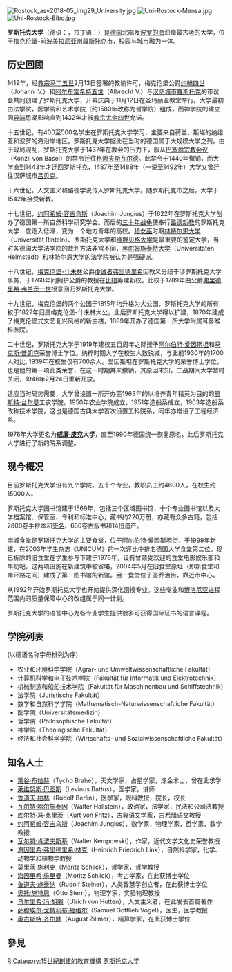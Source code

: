 {{NoteTA
|G1=德国地名
}}
{{Infobox University
| name         = 罗斯托克大学
| native_name  = 德语: Universität Rostock<br>拉丁语: Universitas Rostochiensis
| image_name   = Siegel Universität Rostock 1419.png
| caption      = 罗斯托克大学校徽
| motto        = ''Traditio et Innovatio'' (拉丁语)
| zhmotto      = 传统与创新
| established  = 1419年2月13日
| type         = [[公立大学|公立大学]]
| budget       = 2.144亿欧元<ref name=facts>{{cite web |url=https://www.uni-rostock.de/fileadmin/uni-rostock/UniHome/Presse/Universitaet/ZahlenFakten/2016_Flyer_deutsch.pdf |title=Die Universität in Zahlen: Ausgabe 2016 |language=de |website=University of Rostock |accessdate=2017-07-11}}</ref>
| affiliation  = 
| chancellor   = Jan Tamm (代理)
| rector       = Wolfgang D. Schareck<ref>{{cite web|url=http://www.uni-protokolle.de/nachrichten/id/170884/|title=Prof. Wolfgang Schareck ist der neue Rektor der Universität Rostock|publisher=}}</ref>
| students     = 13,766<ref name=facts/>
| doctoral     = 1,322<ref name=facts/>
| city         = [[罗斯托克|罗斯托克]]
| country      = {{GER}}
| coor         = {{Coord|54|4|32|N|12|6|12|E|type:edu}}
| campus       = [[市区|市区]]
| colours      = 蓝 & 黑 {{color box|#004f99}} {{color box|#000000}}
| free_label   = [[諾貝爾獎得主|諾貝爾獎得主]]
| free         = [[諾貝爾獎得主列表|5]]
| affiliations = [[欧洲大学协会|欧洲大学协会]]<br/>[[德国科学基金会|德国科学基金会]]<br/>[[德意志学术交流中心|德意志学术交流中心]]
| website      = {{URL|http://www.uni-rostock.de/en/|2=www.uni-rostock.de}}
|native_name_lang=de|state=[[梅克伦堡-前波美拉尼亚州|梅克伦堡-前波美拉尼亚州]]
|motto_lang=la
|academic_staff=1,341<ref name=facts/>
|administrative_staff=963<ref name=facts/>
}}

[[File:Rostock_asv2018-05_img29_University.jpg|thumb]]
[[File:Uni-Rostock-Mensa.jpg|thumb]]
[[File:Uni-Rostock-Bibo.jpg|thumb]]

'''罗斯托克大学'''（德语：{{lang|de|Universität Rostock}}，拉丁语：{{lang|la|Universitas Rostochiensis}}）是[[德国|德国]]北部及[[波罗的海|波罗的海]]沿岸最古老的大学，位于[[梅克伦堡-前波美拉尼亚州|梅克伦堡-前波美拉尼亚州]][[羅斯托克|羅斯托克]]市，校园与城市融为一体。

==历史回顾==

1419年，经[[教宗|教宗]][[马丁五世|马丁五世]]2月13日签署的教谕许可，梅克伦堡公爵[[约翰四世_(梅克伦堡)|约翰四世]]（Johann IV.）和[[阿尔布雷希特五世_(梅克伦堡)|阿尔布雷希特五世]]（Albrecht V.）与[[汉萨同盟|汉萨城市]][[羅斯托克|羅斯托克]]的市议会共同创建了罗斯托克大学，开幕庆典于11月12日在圣玛丽亚教堂举行。大学最初由法学院，医学院和艺术学院（约1580年改称为哲学院）组成，而神学院的建立因[[异端|异端]]思潮影响直到1432年才被[[教宗|教宗]][[尤金四世|尤金四世]]允诺。

十五世纪，有400至500名学生在罗斯托克大学学习，主要来自荷兰、斯堪的纳维亚和波罗的海沿岸地区。罗斯托克大学据此在当时的德国属于大规模大学之列。由于政局混乱，罗斯托克大学于1437年在教会的压力下，服从[[巴塞尔宗教会议|巴塞尔宗教会议]]（Konzil von Basel）的禁令迁往[[格赖夫斯瓦尔德|格赖夫斯瓦尔德]]。此禁令于1440年撤销，而大学直到1443年才迁回罗斯托克，1487年至1488年（一说至1492年）大学又曾迁往汉萨城市[[吕贝克|吕贝克]]。

十六世纪，人文主义和路德学说传入罗斯托克大学。随罗斯托克市之后，大学于1542年接受新教。

十七世纪，[[约阿希姆·容吉乌斯|约阿希姆·容吉乌斯]]（Joachim Jungius）于1622年在罗斯托克大学创办了德国第一所自然科学研究学会。而后的[[三十年战争|三十年战争]]使奉行[[信义宗|路德新教]]的罗斯托克大学一度走入低潮，变为一个地方青年的高校。[[獵巫|猎女巫]]时期[[林特尔恩大学|林特尔恩大学]]（Universität Rinteln）、罗斯托克大学和[[哈雷-维滕贝格大学|维滕贝格大学]]是最重要的鉴定大学，当时各德国大学法学院的裁判方法非常不同，[[黑尔姆施泰特大学|黑尔姆施泰特大学]]（Universitäten Helmstedt）和林特尔恩大学的法学院被认为是强硬派。

十八世纪，[[梅克伦堡-什未林|梅克伦堡-什未林]]公爵[[梅克伦堡公爵和大公列表|虔诚者弗里德里希]]因教义分歧干涉罗斯托克大学事务，于1760年同拥护公爵的教授在[[比措|比措]]筹建新校，此校于1789年由公爵[[弗里德里希·弗兰茨一世|弗里德里希·弗兰茨一世]]授意回归罗斯托克大学。

十九世纪，梅克伦堡的两个公国于1815年均升格为大公国，罗斯托克大学的所有权于1827年归属梅克伦堡-什未林大公。此后罗斯托克大学得以扩建，1870年建成了梅克伦堡式文艺复兴风格的新主楼，1899年开办了德国第一所大学附属耳鼻喉科医院。

二十世纪，罗斯托克大学于1919年建校五百周年之际授予[[阿尔伯特·爱因斯坦|阿尔伯特·爱因斯坦]]和[[马克斯·普朗克|马克斯·普朗克]]荣誉博士学位。纳粹时期大学在校生人数锐减，与此前1930年的1700人对比, 1939年在校生仅有700余人。爱因斯坦在罗斯托克大学的荣誉博士学位，也是他的第一项此类荣誉，在这一时期并未撤销，其原因未知。二战期间大学暂时关闭，1946年2月24日重新开放。

适应当时局势需要，大学曾设置一所开办至1963年的以培养青年精英为目的的[[恩斯特·台尔曼|恩斯特·台尔曼]]工农学院。1950年农业学院成立，1951年造船系成立，1963年造船系改称技术学院，这也是德国古典大学首次设置工科院系，同年亦增设了工程经济系。

1976年大学更名为'''[[威廉·皮克|威廉·皮克]]大学'''，直至1990年德国统一恢复原名，此后罗斯托克大学进行了新的院系调整。

==现今概况==

目前罗斯托克大学设有九个学院，五十个专业，教职员工约4600人，在校生约15000人。

罗斯托克大学图书馆建于1569年，包括三个区域图书馆、十个专业图书馆以及大学档案馆、保管室、专利和标准中心，藏书约220万册，亦藏有众多古籍，包括2800卷手抄本和[[签名|签名]]、650卷古版书和14份遗产。

南城食堂是罗斯托克大学的主要食堂，位于阿尔伯特·爱因斯坦街，于1999年新建，在2003年学生杂志《UNICUM》的一次评比中排名德国大学食堂第二位。现已拆除的旧食堂在学生参与下建于1976年，设有曾颇受欢迎的食堂电影娱乐部和牛奶吧，这两项设施在新建筑中被省略，2004年5月在旧食堂原址（即新食堂和南环路之间）建成了第一图书馆的新馆。另一食堂位于圣乔治街，靠近市中心。

从1992年开始罗斯托克大学也开始提供深化函授专业。这些专业和[[博洛尼亚进程|博洛尼亚进程]]范围内的质量保障中心的改组属于同一计划。

罗斯托克大学的语言中心为各专业学生提供很多可获得国际{{le|UNIcert}}证书的语言课程。

==学院列表==
(以德语名称字母排列为序)
*农业和环境科学学院（Agrar- und Umweltwissenschaftliche Fakultät）
*计算机科学和电子技术学院（Fakultät für Informatik und Elektrotechnik）
*机械制造和船舶技术学院（Fakultät für Maschinenbau und Schiffstechnik）
*法学院（Juristische Fakultät）
*数学和自然科学学院（Mathematisch-Naturwissenschaftliche Fakultät）
*医学院（Universitätsmedizin）
*哲学院（Philosophische Fakultät）
*神学院（Theologische Fakultät）
*经济和社会科学学院（Wirtschafts- und Sozialwissenschaftliche Fakultät）

==知名人士==

*[[第谷·布拉赫|第谷·布拉赫]]（Tycho Brahe），天文学家，占星学家，炼金术士，曾在此求学
*[[莱维努斯·巴图斯|莱维努斯·巴图斯]]（Levinus Battus），医学家，讲师
*[[鲁道夫·柏林|鲁道夫·柏林]]（Rudolf Berlin），医学家，眼科教授，院长，校长
*[[瓦尔特·哈尔施泰因|瓦尔特·哈尔施泰因]]（Walter Hallstein），政治家，法学家，民法和公司法教授
*[[库尔特·冯·弗里茨|库尔特·冯·弗里茨]]（Kurt von Fritz），古典语文学家，古希腊语文教授
*[[约阿希姆·容吉乌斯|约阿希姆·容吉乌斯]]（Joachim Jungius），数学家，物理学家，哲学家，数学教授
*[[瓦尔特·肯波夫斯基|瓦尔特·肯波夫斯基]]（Walter Kempowski），作家，近代文学文化史荣誉教授
*[[海因里希·弗里德里希·林克|海因里希·弗里德里希·林克]]（Heinrich Friedrich Link），自然科学家，化学、动物学和植物学教授
*[[莫里茨·施利克|莫里茨·施利克]]（Moritz Schlick），哲学家，哲学教授
*[[海因里希·施里曼|海因里希·施里曼]]（Moritz Schlick），考古学家，在此获博士学位
*[[鲁道夫·施泰纳|鲁道夫·施泰纳]]（Rudolf Steiner），人类智慧学创立者，在此获博士学位
*[[奥托·施特恩|奥托·施特恩]]（Otto Stern），物理学家，实验物理教授
*[[乌尔里希·冯·胡滕|乌尔里希·冯·胡滕]]（Ulrich von Hutten），人文主义者，在此发表首篇著作
*[[萨穆埃尔·戈特利布·福格尔|萨穆埃尔·戈特利布·福格尔]]（Samuel Gottlieb Vogel），医生，医学教授
*[[奥古斯特·齐尔默|奥古斯特·齐尔默]]（August Zillmer），精算学家，在此获博士学位

==參見==
{{commonscat|Universität Rostock}}

{{德国大学}}
{{世界能源大学联盟}}
{{Authority control}}
[[Category:德國大學|R]]
[[Category:15世紀創建的教育機構|Category:15世紀創建的教育機構]]
[[Category:罗斯托克大学|]]